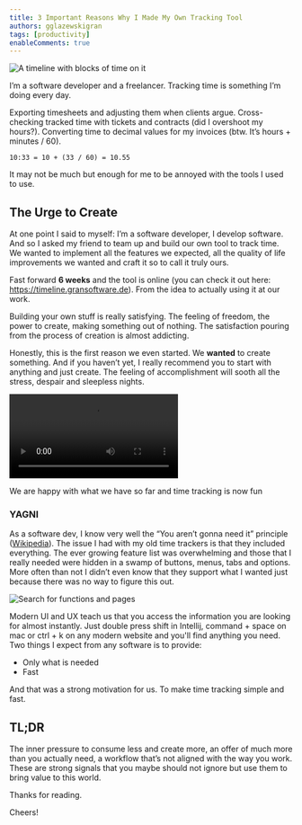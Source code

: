 ```yaml
---
title: 3 Important Reasons Why I Made My Own Tracking Tool
authors: gglazewskigran
tags: [productivity]
enableComments: true
---
```


![A timeline with blocks of time on it](./ss1.png "Tracking time is fun")

I’m a software developer and a freelancer. Tracking time is something I’m doing every day.

<!--truncate-->

Exporting timesheets and adjusting them when clients argue. Cross-checking tracked time with tickets and contracts (did I overshoot my hours?).
Converting time to decimal values for my invoices (btw. It’s hours + minutes / 60).

```
10:33 = 10 + (33 / 60) = 10.55
```
It may not be much but enough for me to be annoyed with the tools I used to use.

## The Urge to Create
At one point I said to myself: I’m a software developer, I develop software. And so I asked my friend to team up and build our own tool to track time. We wanted to implement all the features we expected, all the quality of life improvements we wanted and craft it so to call it truly ours.

Fast forward **6 weeks** and the tool is online (you can check it out here: https://timeline.gransoftware.de). From the idea to actually using it at our work.

Building your own stuff is really satisfying. The feeling of freedom, the power to create, making something out of nothing. The satisfaction pouring from the process of creation is almost addicting.

Honestly, this is the first reason we even started. We **wanted** to create something. And if you haven’t yet, I really recommend you to start with anything and just create. The feeling of accomplishment will sooth all the stress, despair and sleepless nights.

<video autoPlay loop>
    <source src="/vid1.mp4"/>
</video>

We are happy with what we have so far and time tracking is now fun

### YAGNI
As a software dev, I know very well the “You aren’t gonna need it” principle ([Wikipedia](https://en.wikipedia.org/wiki/You_aren%27t_gonna_need_it)). The issue I had with my old time trackers is that they included everything. The ever growing feature list was overwhelming and those that I really needed were hidden in a swamp of buttons, menus, tabs and options. More often than not I didn’t even know that they support what I wanted just because there was no way to figure this out.

![Search for functions and pages](./ss2.png "Access what you want, fast")

Modern UI and UX teach us that you access the information you are looking for almost instantly. Just double press shift in Intellij, command + space on mac or ctrl + k on any modern website and you'll find anything you need. Two things I expect from any software is to provide:
- Only what is needed
- Fast

And that was a strong motivation for us. To make time tracking simple and fast.

## TL;DR

The inner pressure to consume less and create more, an offer of much more than you actually need, a workflow that’s not aligned with the way you work. These are strong signals that you maybe should not ignore but use them to bring value to this world.

Thanks for reading.

Cheers!
